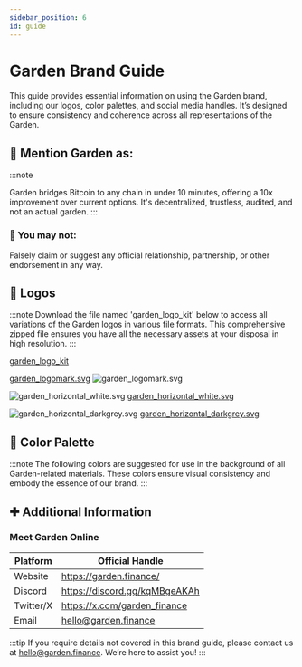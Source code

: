 ```yaml
---
sidebar_position: 6
id: guide
---
```



# Garden Brand Guide

This guide provides essential information on using the Garden brand, including our logos, color palettes, and social media handles. It’s designed to ensure consistency and coherence across all representations of the Garden.

## 📌  Mention Garden as:

:::note

Garden bridges Bitcoin to any chain in under 10 minutes, offering a 10x improvement over current options. It's decentralized, trustless, audited, and not an actual garden.
:::

### 🚫 You may not:
Falsely claim or suggest any official relationship, partnership, or other endorsement in any way.

## 🌸 Logos

:::note
Download the file named 'garden_logo_kit' below to access all variations of the Garden logos in various file formats. This comprehensive zipped file ensures you have all the necessary assets at your disposal in high resolution.
:::

[garden_logo_kit](./images/garden_logos.zip)

[garden_logomark.svg](./images/garden_logomark.svg)
![garden_logomark.svg](./images/garden_logomark.svg)

![garden_horizontal_white.svg](./images/garden_horizontal_white.svg)
[garden_horizontal_white.svg](./images/garden_horizontal_white.svg)

![garden_horizontal_darkgrey.svg](./images/garden_horizontal_darkgrey.svg)
[garden_horizontal_darkgrey.svg](./images/garden_horizontal_darkgrey.svg)

## 🎨 Color Palette  
:::note
The following colors are suggested for use in the background of all Garden-related materials. These colors ensure visual consistency and embody the essence of our brand.
:::

<Colorways />



## ✚ Additional Information
### Meet Garden Online
| Platform | Official Handle |
| -------- | --------------- |
| Website | https://garden.finance/ |
| Discord | https://discord.gg/kqMBgeAKAh |
| Twitter/X | https://x.com/garden_finance |
| Email | hello@garden.finance |

:::tip
If you require details not covered in this brand guide, please contact us at hello@garden.finance. We’re here to assist you!
:::